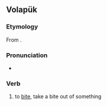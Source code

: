 ==Volapük==

===Etymology===
From {{l|vo|beit}}.

===Pronunciation===
* {{IPA|/be.i.ˈtøn/|lang=vo}}

===Verb===
{{head|vo|verb}}

# to [[bite]], take a bite out of something